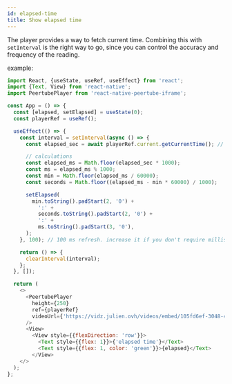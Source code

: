 ```yaml
---
id: elapsed-time
title: Show elapsed time
---
```


The player provides a way to fetch current time. Combining this with `setInterval` is the right way to go, since you can control the accuracy and frequency of the reading.

example:

```javascript
import React, {useState, useRef, useEffect} from 'react';
import {Text, View} from 'react-native';
import PeertubePlayer from 'react-native-peertube-iframe';

const App = () => {
  const [elapsed, setElapsed] = useState(0);
  const playerRef = useRef();

  useEffect(() => {
    const interval = setInterval(async () => {
      const elapsed_sec = await playerRef.current.getCurrentTime(); // this is a promise. dont forget to await

      // calculations
      const elapsed_ms = Math.floor(elapsed_sec * 1000);
      const ms = elapsed_ms % 1000;
      const min = Math.floor(elapsed_ms / 60000);
      const seconds = Math.floor((elapsed_ms - min * 60000) / 1000);

      setElapsed(
        min.toString().padStart(2, '0') +
          ':' +
          seconds.toString().padStart(2, '0') +
          ':' +
          ms.toString().padStart(3, '0'),
      );
    }, 100); // 100 ms refresh. increase it if you don't require millisecond precision

    return () => {
      clearInterval(interval);
    };
  }, []);

  return (
    <>
      <PeertubePlayer
        height={250}
        ref={playerRef}
        videoUrl={'https://vidz.julien.ovh/videos/embed/105fd6ef-3048-43c3-b877-fdb8aaab11d5'}
      />
      <View>
        <View style={{flexDirection: 'row'}}>
          <Text style={{flex: 1}}>{'elapsed time'}</Text>
          <Text style={{flex: 1, color: 'green'}}>{elapsed}</Text>
        </View>
    </>
  );
};
```
